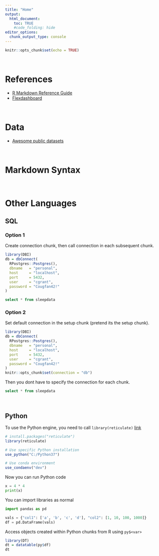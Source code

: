```yaml
---
title: "Home"
output:
  html_document:
    toc: TRUE
    #code_folding: hide
editor_options:
  chunk_output_type: console
---
```


```r
knitr::opts_chunk$set(echo = TRUE)
```

<br>

# References

  - [R Markdown Reference Guide](https://bookdown.org/yihui/rmarkdown/)
  - [Flexdashboard](https://rmarkdown.rstudio.com/flexdashboard/)

<br>

# Data

  - [Awesome public datasets](https://github.com/awesomedata/awesome-public-datasets)
  
<br>

# Markdown Syntax

<br>

# Other Languages

## SQL

### Option 1
Create connection chunk, then call connection in each subsequent chunk.
```r
library(DBI)
db = dbConnect(
  RPostgres::Postgres(),
  dbname   = "personal",
  host     = "localhost",
  port     = 5432,
  user     = "cgrant",
  password = "Cougfan42!"
)
```

```sql
select * from sleepdata
```

### Option 2
Set default connection in the setup chunk (pretend its the setup chunk).
```r
library(DBI)
db = dbConnect(
  RPostgres::Postgres(),
  dbname   = "personal",
  host     = "localhost",
  port     = 5432,
  user     = "cgrant",
  password = "Cougfan42!"
)
knitr::opts_chunk$set(connection = "db")
```

Then you dont have to specify the connection for each chunk.
```sql
select * from sleepdata
```

<br>

## Python
To use the Python engine, you need to call `library(reticulate)` [link](https://rstudio.github.io/reticulate/)
```r
# install.packages("reticulate")
library(reticulate)

# Use specific Python installation
use_python("C:/Python37")

# Use conda environment
use_condaenv("dev")
```

Now you can run Python code
```python
x = 4 * 4
print(x)
```

You can import libraries as normal
```python
import pandas as pd

vals = {"col1": ['a', 'b', 'c', 'd'], "col2": [1, 10, 100, 1000]}
df = pd.DataFrame(vals)
```

Access objects created within Python chunks from R using `py$<var>`
```r
library(DT)
dt = datatable(py$df)
dt
```



